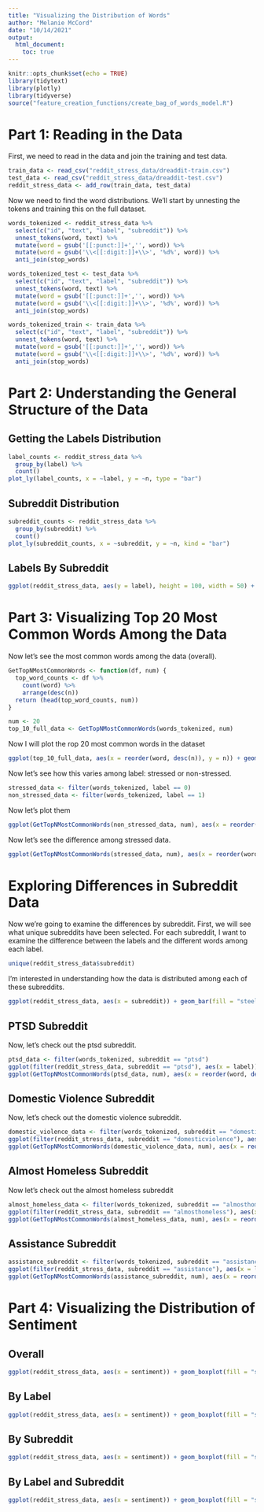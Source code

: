 ```yaml
---
title: "Visualizing the Distribution of Words"
author: "Melanie McCord"
date: "10/14/2021"
output: 
  html_document:
    toc: true
---
```


```r
knitr::opts_chunk$set(echo = TRUE)
library(tidytext)
library(plotly)
library(tidyverse)
source("feature_creation_functions/create_bag_of_words_model.R")
```
# Part 1: Reading in the Data
First, we need to read in the data and join the training and test data.
```r
train_data <- read_csv("reddit_stress_data/dreaddit-train.csv")
test_data <- read_csv("reddit_stress_data/dreaddit-test.csv")
reddit_stress_data <- add_row(train_data, test_data)
```
Now we need to find the word distributions. We'll start by unnesting the tokens and training this on the full dataset.
```r
words_tokenized <- reddit_stress_data %>%
  select(c("id", "text", "label", "subreddit")) %>%
  unnest_tokens(word, text) %>%
  mutate(word = gsub('[[:punct:]]+','', word)) %>%
  mutate(word = gsub('\\<[[:digit:]]+\\>', '%d%', word)) %>%
  anti_join(stop_words)

words_tokenized_test <- test_data %>%
  select(c("id", "text", "label", "subreddit")) %>%
  unnest_tokens(word, text) %>%
  mutate(word = gsub('[[:punct:]]+','', word)) %>%
  mutate(word = gsub('\\<[[:digit:]]+\\>', '%d%', word)) %>%
  anti_join(stop_words)

words_tokenized_train <- train_data %>%
  select(c("id", "text", "label", "subreddit")) %>%
  unnest_tokens(word, text) %>%
  mutate(word = gsub('[[:punct:]]+','', word)) %>%
  mutate(word = gsub('\\<[[:digit:]]+\\>', '%d%', word)) %>%
  anti_join(stop_words)
```
# Part 2: Understanding the General Structure of the Data
## Getting the Labels Distribution
```r
label_counts <- reddit_stress_data %>%
  group_by(label) %>%
  count()
plot_ly(label_counts, x = ~label, y = ~n, type = "bar")
```

## Subreddit Distribution
```r
subreddit_counts <- reddit_stress_data %>%
  group_by(subreddit) %>%
  count()
plot_ly(subreddit_counts, x = ~subreddit, y = ~n, kind = "bar")
```

## Labels By Subreddit
```r
ggplot(reddit_stress_data, aes(y = label), height = 100, width = 50) + geom_boxplot(fill = "steelblue") + labs(title = "Labels by Subreddit") + facet_grid(label ~ subreddit)
```

# Part 3: Visualizing Top 20 Most Common Words Among the Data
Now let's see the most common words among the data (overall).
```r
GetTopNMostCommonWords <- function(df, num) {
  top_word_counts <- df %>%
    count(word) %>%
    arrange(desc(n))
  return (head(top_word_counts, num))
}
```

```r
num <- 20
top_10_full_data <- GetTopNMostCommonWords(words_tokenized, num)
```

Now I will plot the rop 20 most common words in the dataset
```r
ggplot(top_10_full_data, aes(x = reorder(word, desc(n)), y = n)) + geom_col(fill = "steelblue") + labs(title = "Top 10 Words from the Full Dataset", x = "Word", y = "Frequency")
```
Now let's see how this varies among label: stressed or non-stressed.
```r
stressed_data <- filter(words_tokenized, label == 0)
non_stressed_data <- filter(words_tokenized, label == 1)
```

Now let's plot them
```r
ggplot(GetTopNMostCommonWords(non_stressed_data, num), aes(x = reorder(word, desc(n)), y = n)) + geom_col(fill = "steelblue") + labs(title = "Top 10 Words from the Non-Stressed Dataset", x = "Word", y = "Frequency")
```
Now let's see the difference among stressed data.
```r
ggplot(GetTopNMostCommonWords(stressed_data, num), aes(x = reorder(word, desc(n)), y = n)) + geom_col(fill = "steelblue") + labs(title = "Top 10 Words from the Stressed Dataset", x = "Word", y = "Frequency")

```
# Exploring Differences in Subreddit Data
Now we're going to examine the differences by subreddit. First, we will see what unique subreddits have been selected. For each subreddit, I want to examine the difference between the labels and the different words among each label.
```r
unique(reddit_stress_data$subreddit)
```
I'm interested in understanding how the data is distributed among each of these subreddits.
```r
ggplot(reddit_stress_data, aes(x = subreddit)) + geom_bar(fill = "steelblue")
```


## PTSD Subreddit
Now, let's check out the ptsd subreddit.
```r
ptsd_data <- filter(words_tokenized, subreddit == "ptsd")
ggplot(filter(reddit_stress_data, subreddit == "ptsd"), aes(x = label)) + geom_bar(fill = "steelblue") + labs(title = "PTSD Data by Label")
ggplot(GetTopNMostCommonWords(ptsd_data, num), aes(x = reorder(word, desc(n)), y = n)) + geom_col(fill = "steelblue") + labs(title = "Top 10 Words from the PTSD Subreddit", x = "Word", y = "Frequency")

```
## Domestic Violence Subreddit
Now, let's check out the domestic violence subreddit.
```r
domestic_violence_data <- filter(words_tokenized, subreddit == "domesticviolence")
ggplot(filter(reddit_stress_data, subreddit == "domesticviolence"), aes(x = label)) + geom_bar(fill = "steelblue") + labs(title = "Domestic Violence Data by Label")
ggplot(GetTopNMostCommonWords(domestic_violence_data, num), aes(x = reorder(word, desc(n)), y = n)) + geom_col(fill = "steelblue") + labs(title = "Top 10 Words from the Domestic Violence Subreddit", x = "Word", y = "Frequency")
```
## Almost Homeless Subreddit
Now let's check out the almost homeless subreddit
```r
almost_homeless_data <- filter(words_tokenized, subreddit == "almosthomeless")
ggplot(filter(reddit_stress_data, subreddit == "almosthomeless"), aes(x = label)) + geom_bar(fill = "steelblue") + labs(title = "Almost Homeless Data by Label")
ggplot(GetTopNMostCommonWords(almost_homeless_data, num), aes(x = reorder(word, desc(n)), y = n)) + geom_col(fill = "steelblue") + labs(title = "Top 10 Words from the Almost Homeless Subreddit", x = "Word", y = "Frequency")
```
## Assistance Subreddit
```r
assistance_subreddit <- filter(words_tokenized, subreddit == "assistance")
ggplot(filter(reddit_stress_data, subreddit == "assistance"), aes(x = label)) + geom_bar(fill = "steelblue") + labs(title = "Assistance Data by Label")
ggplot(GetTopNMostCommonWords(assistance_subreddit, num), aes(x = reorder(word, desc(n)), y = n)) + geom_col(fill = "steelblue") + labs(title = "Top 20 Words from the Assistance Subreddit", x = "Word", y = "Frequency")
```

# Part 4: Visualizing the Distribution of Sentiment
## Overall
```r
ggplot(reddit_stress_data, aes(x = sentiment)) + geom_boxplot(fill = "steelblue", bins = 50) + labs(title = "Distribution of Sentiment")
```
## By Label
```r
ggplot(reddit_stress_data, aes(x = sentiment)) + geom_boxplot(fill = "steelblue", bins = 50) + labs(title = "Distribution of Sentiment") + facet_wrap(~ label)
```
## By Subreddit
```r
ggplot(reddit_stress_data, aes(x = sentiment)) + geom_boxplot(fill = "steelblue", bins = 50) + labs(title = "Distribution of Sentiment") + facet_wrap(~ subreddit)
```

## By Label and Subreddit
```r
ggplot(reddit_stress_data, aes(x = sentiment)) + geom_boxplot(fill = "steelblue", bins = 50) + labs(title = "Distribution of Sentiment") + facet_grid(subreddit ~ label)
```

